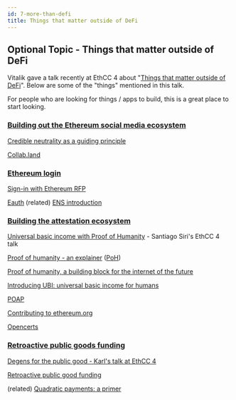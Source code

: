 ```yaml
---
id: 7-more-than-defi
title: Things that matter outside of DeFi
---
```


## Optional Topic - Things that matter outside of DeFi

Vitalik gave a talk recently at EthCC 4 about "[Things that matter outside of DeFi](https://www.youtube.com/watch?v=oLsb7clrXMQ)". Below are some of the "things" mentioned in this talk.

For people who are looking for things / apps to build, this is a great place to start looking.

### [Building out the Ethereum social media ecosystem](https://youtu.be/oLsb7clrXMQ?t=941)

[Credible neutrality as a guiding principle](https://nakamoto.com/credible-neutrality/)

[Collab.land](https://collab.land/)

### [Ethereum login](https://youtu.be/oLsb7clrXMQ?t=1374)

[Sign-in with Ethereum RFP](https://notes.ethereum.org/@djrtwo/sign-in-with-ethereum-RFP)

[Eauth](https://twitter.com/PingChenTW/status/1404766855961755648?s=20)
(related) [ENS introduction](https://docs.ens.domains/)

### [Building the attestation ecosystem](https://youtu.be/oLsb7clrXMQ?t=1579)

[Universal basic income with Proof of Humanity](https://www.youtube.com/watch?v=0ss-uSsPpRw&list=PLhM7rBgpVV-K3Dko5_PUhwy0DnwzR1lgN&index=25) - Santiago Siri's EthCC 4 talk

[Proof of humanity - an explainer](https://blog.kleros.io/proof-of-humanity-an-explainer/) ([PoH](https://www.proofofhumanity.id/))

[Proof of humanity, a building block for the internet of the future](https://blog.kleros.io/proof-of-humanity-a-building-block-for-the-internet-of-the-future/)

[Introducing UBI: universal basic income for humans](https://blog.kleros.io/introducing-ubi-universal-basic-income-for-humans/)

[POAP](https://poap.xyz/)

[Contributing to ethereum.org](https://ethereum.org/en/contributing/)

[Opencerts](https://www.opencerts.io/)

### [Retroactive public goods funding](https://youtu.be/oLsb7clrXMQ?t=1723)

[Degens for the public good - Karl's talk at EthCC 4](https://www.youtube.com/watch?v=_CHYe2H3gKk)

[Retroactive public good funding](https://medium.com/ethereum-optimism/retroactive-public-goods-funding-33c9b7d00f0c)

(related) [Quadratic payments: a primer](https://vitalik.ca/general/2019/12/07/quadratic.html)